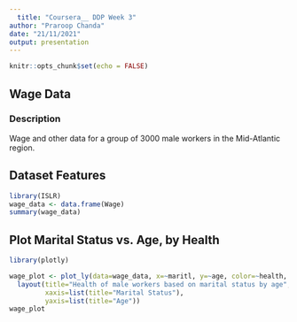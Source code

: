 ---
  title: "Coursera__ DDP Week 3"
author: "Praroop Chanda"
date: "21/11/2021"
output: presentation
---
  
  ```{r setup, include=FALSE}
knitr::opts_chunk$set(echo = FALSE)
```

## Wage Data

### Description

Wage and other data for a group of 3000 male workers in the Mid-Atlantic region.

## Dataset Features

```{r wage, echo = TRUE, comment=NA}
library(ISLR)
wage_data <- data.frame(Wage)
summary(wage_data)
```

## Plot Marital Status vs. Age, by Health

```{r library load, echo = FALSE, message = FALSE}
library(plotly)
```

```{r plot, warning=FALSE}
wage_plot <- plot_ly(data=wage_data, x=~maritl, y=~age, color=~health, type="scatter", mode="markers", size=3) %>%
  layout(title="Health of male workers based on marital status by age",
         xaxis=list(title="Marital Status"),
         yaxis=list(title="Age"))
wage_plot
```